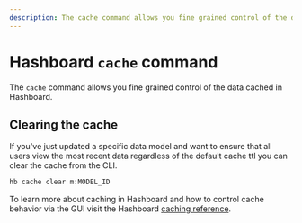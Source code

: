 ```yaml
---
description: The cache command allows you fine grained control of the data cached in Hashboard.
---
```



# Hashboard `cache` command

The `cache` command allows you fine grained control of the data cached in Hashboard.

## Clearing the cache

If you've just updated a specific data model and want to ensure that all users view the most recent data regardless of the default cache ttl you can clear the cache from the CLI.

```bash copy
hb cache clear m:MODEL_ID
```

To learn more about caching in Hashboard and how to control cache behavior via the GUI visit the Hashboard [caching reference](/docs/data-modeling/caching).

